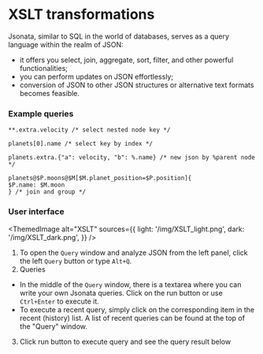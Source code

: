 # XSLT transformations

Jsonata, similar to SQL in the world of databases, serves as a query language within the realm of JSON:

- it offers you select, join, aggregate, sort, filter, and other powerful functionalities;
- you can perform updates on JSON effortlessly;
- conversion of JSON to other JSON structures or alternative text formats becomes feasible.

### Example queries

```text
**.extra.velocity /* select nested node key */

planets[0].name /* select key by index */

planets.extra.{"a": velocity, "b": %.name} /* new json by %parent node */

planets@$P.moons@$M[$M.planet_position=$P.position]{
$P.name: $M.moon
} /* join and group */
```

### User interface


<ThemedImage
    alt="XSLT"
    sources={{
        light: '/img/XSLT_light.png',
        dark: '/img/XSLT_dark.png',
    }}
/>

1. To open the `Query` window and analyze JSON from the left panel,
click the left `Query` button or type `Alt+Q`.
2. Queries
 - In the middle of the `Query` window, there is a textarea where you can write your own Jsonata queries.
Click on the run button or use `Ctrl+Enter` to execute it.
 - To execute a recent query, simply click on the corresponding item in the recent (history) list.
A list of recent queries can be found at the top of the "Query" window.
3. Click run button to execute query and see the query result below
